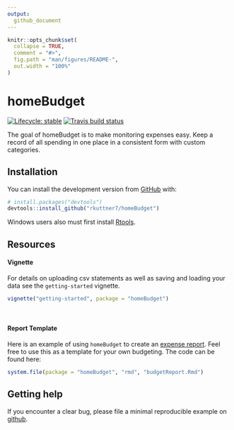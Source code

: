 ```yaml
---
output: 
  github_document
---
```


<!-- README.md is generated from README.Rmd. Please edit that file -->


```r
knitr::opts_chunk$set(
  collapse = TRUE,
  comment = "#>",
  fig.path = "man/figures/README-",
  out.width = "100%"
)
```

# homeBudget

<!-- badges: start -->
[![Lifecycle: stable](https://img.shields.io/badge/lifecycle-stable-brightgreen.svg)](https://www.tidyverse.org/lifecycle/#stable)
[![Travis build status](https://travis-ci.org/rkuttner7/homeBudget.svg?branch=master)](https://travis-ci.org/rkuttner7/homeBudget)
<!-- badges: end -->

The goal of homeBudget is to make monitoring expenses easy.
Keep a record of all spending in one place in a consistent form with custom categories.
  
## Installation

You can install the development version from [GitHub](https://github.com/) with:

``` r
# install.packages("devtools")
devtools::install_github("rkuttner7/homeBudget")
```

Windows users also must first install [Rtools](http://cran.rstudio.com/bin/windows/Rtools/).

## Resources

#### Vignette  
For details on uploading csv statements as well as saving and loading your data see the `getting-started` vignette.
```r
vignette("getting-started", package = "homeBudget")
```
<br>  
  
#### Report Template  
Here is an example of using `homeBudget` to create an [expense report](https://rawcdn.githack.com/rkuttner7/homeBudget/de8a47f9feffa02b3128190e6ae4b3cd1bf12e41/inst/rmd/budgetReport.html). Feel free to use this as a template for your own budgeting. The code can be found here:  
```r
system.file(package = "homeBudget", "rmd", "budgetReport.Rmd")
```

## Getting help

If you encounter a clear bug, please file a minimal reproducible example on [github](https://github.com/rkuttner7/homeBudget/issues).
  
<br>  
---
